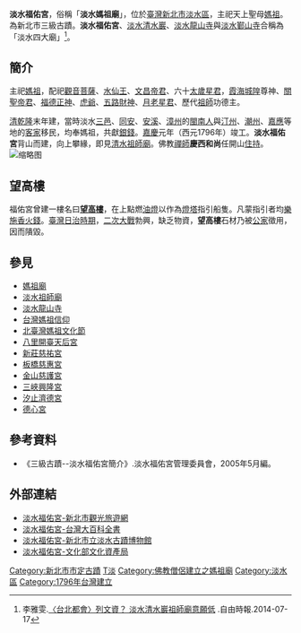 {{tw monument
|name = 淡水福佑宮
|image = 淡水福佑宮-DSCN6388.JPG
|imagename = 淡水福佑宮
|othername= 
|formalname= 淡水福佑宮
|level = 直轄市定古蹟
|class= 寺廟
|location = {{TWN}}[[新北市|新北市]][[淡水區|淡水區]]中正路200號<br/>{{coord|25.170118|N|121.439844|E|type:landmark}}
|time = {{QIN}}[[嘉慶|嘉慶]]元年（1796年）
|cost = 免門票
|open = 
|reg_url =https://nchdb.boch.gov.tw/assets/advanceSearch/monument/19850819000041
}}

{{東亞廟宇
| name = 淡水福佑宮
| img = File:Tamsui Fuyou Temple 20070806.jpg
| img_capt = 淡水福祐宮
| image_width = 250px
| location = {{TWN}}[[新北市|新北市]][[淡水區|淡水區]]中正路200號
| god = [[天上聖母|天上聖母]]
| type = 地方公廟
| struct =  典型台灣廟宇
| open_year = 始建清[[乾隆|乾隆]]四十七年（1782），落成於[[嘉慶|嘉慶]]元年（1796）
| cere_date = 
| cultural_collection = 良好
}}

'''淡水福佑宮'''，俗稱「'''淡水媽祖廟'''」，位於[[臺灣|臺灣]][[新北市|新北市]][[淡水區|淡水區]]，主祀天上聖母[[媽祖|媽祖]]。為新北市三級古蹟。'''淡水福佑宮'''、[[淡水清水巖|淡水清水巖]]、[[淡水龍山寺|淡水龍山寺]]與[[淡水鄞山寺|淡水鄞山寺]]合稱為「淡水四大廟」<ref>李雅雯.[http://news.ltn.com.tw/news/local/paper/796733 〈台北都會〉列文資？ 淡水清水巖祖師廟意願低] {{Wayback|url=http://news.ltn.com.tw/news/local/paper/796733 |date=20180221101228 }}.自由時報.2014-07-17</ref>。

==簡介==
主祀[[媽祖|媽祖]]，配祀[[觀音菩薩|觀音菩薩]]、[[水仙王|水仙王]]、[[文昌帝君|文昌帝君]]、六十[[太歲|太歲]][[星君|星君]]，[[霞海城隍|霞海城隍]]尊神、[[關聖帝君|關聖帝君]]、[[福德正神|福德正神]]、[[虎爺|虎爺]]、[[五路財神|五路財神]]、[[月老星君|月老星君]]、歷代[[祖師|祖師]]功德主。

[[清|清]][[乾隆|乾隆]]末年建，當時淡水[[泉州三邑|三邑]]、[[同安|同安]]、[[安溪|安溪]]、[[漳州|漳州]]的[[閩南人|閩南人]]與[[汀州|汀州]]、[[潮州|潮州]]、[[嘉應州|嘉應]]等地的[[客家|客家]]移民，均奉媽祖，共獻[[銀錢|銀錢]]。[[嘉慶|嘉慶]]元年（西元1796年）竣工。'''淡水福佑宮'''背山而建，向上攀緣，即見[[淡水祖師廟|清水祖師廟]]。佛教[[禪師|禪師]]'''慶西和尚'''任開山[[住持|住持]]。
[[File:CC-Candyji-淡水福祐宮7.jpg|缩略图]]

==望高樓==
福佑宮曾建一樓名曰'''[[望高樓_(燈塔)|望高樓]]'''，在上點燃[[油燈|油燈]]以作為[[燈塔|燈塔]]指引船隻。凡蒙指引者均[[布施|樂施]][[香火錢|香火錢]]。[[臺灣日治時期|臺灣日治時期]]，[[二次大戰|二次大戰]]勃興，缺乏物資，'''望高樓'''石材乃被[[公家|公家]]徵用，因而隤毀。

==參見==
*[[媽祖廟|媽祖廟]]
*[[淡水祖師廟|淡水祖師廟]]
*[[淡水龍山寺|淡水龍山寺]]
*[[台灣媽祖信仰|台灣媽祖信仰]]
*[[北臺灣媽祖文化節|北臺灣媽祖文化節]]
*[[八里開臺天后宮|八里開臺天后宮]]
*[[新莊慈祐宮|新莊慈祐宮]]
*[[板橋慈惠宮|板橋慈惠宮]]
*[[金山慈護宮|金山慈護宮]]
*[[三峽興隆宮|三峽興隆宮]]
*[[汐止濟德宮|汐止濟德宮]]
*[[德心宮|德心宮]]

==參考資料==
{{refbegin}}
*《三級古蹟--淡水福佑宮簡介》.淡水福佑宮管理委員會，2005年5月編。
{{refend}}

{{reflist}}

==外部連結==
*[https://tour.ntpc.gov.tw/zh-tw/Attraction/Detail?wnd_id=60&id=110406 淡水福佑宮-新北市觀光旅遊網] {{Wayback|url=https://tour.ntpc.gov.tw/zh-tw/Attraction/Detail?wnd_id=60&id=110406 |date=20210124135107 }}
*[http://nrch.culture.tw/twpedia.aspx?id=6276 淡水福佑宮-台灣大百科全書] {{Wayback|url=http://nrch.culture.tw/twpedia.aspx?id=6276 |date=20210124135112 }}
*[http://www.tshs.ntpc.gov.tw/xmdoc/cont?xsmsid=0G245648111107774930&sid=0G253353990219134119 淡水福佑宮-新北市立淡水古蹟博物館] {{Wayback|url=http://www.tshs.ntpc.gov.tw/xmdoc/cont?xsmsid=0G245648111107774930&sid=0G253353990219134119 |date=20210124135118 }}
*[https://nchdb.boch.gov.tw/assets/advanceSearch/monument/19850819000041 淡水福佑宮-文化部文化資產局] {{Wayback|url=https://nchdb.boch.gov.tw/assets/advanceSearch/monument/19850819000041 |date=20210124135118 }}

{{Commonscat|Tamsui Fuyou Temple}}

{{台灣直轄市定古蹟}}{{新北市文化資產}}
[[Category:新北市市定古蹟|Category:新北市市定古蹟]]
[[Category:新北市媽祖廟|T淡]]
[[Category:佛教僧侶建立之媽祖廟|Category:佛教僧侶建立之媽祖廟]]
[[Category:淡水區|Category:淡水區]]
[[Category:1796年台灣建立|Category:1796年台灣建立]]